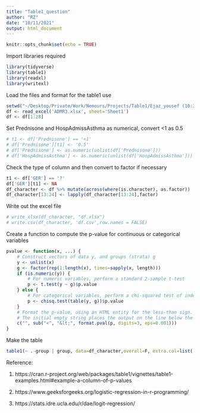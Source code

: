 ```yaml
---
title: "Table1_question"
author: "RZ"
date: "10/11/2021"
output: html_document
---
```


```r
knitr::opts_chunk$set(echo = TRUE)
```

Import libraries required
```r
library(tidyverse)
library(table1)
library(readxl)
library(writexl)
```

Load the files and format for the table1 use
```r
setwd("~/Desktop/Private/Work/Nemours/Projects/Table1/Ejaz_yousef (10:2021)")
df <- read_excel('ADMR3.xlsx', sheet='Sheet1')
df <- df[1:28]
```

Set Prednisone and HospAdmissAsthma as numerical, convert <1 as 0.5
```r
# t1 <- df['Prednisone'] == '<1'
# df['Prednisone'][t1] <- '0.5'
# df['Prednisone'] <- as.numeric(unlist(df['Prednisone']))
# df['HospAdmissAsthma'] <- as.numeric(unlist(df['HospAdmissAsthma']))
```


Check the type of column and then convert to factor if necessary
```r
t1 <- df['GER'] == '?'
df['GER'][t1] <- NA
df_character <- df %>% mutate(across(where(is.character), as.factor))
df_character[13:24] <- lapply(df_character[13:24],factor)
```

Write out the excel file 
```r
# write_xlsx(df_character, "df.xlsx")
# write.csv(df_character, 'df.csv',row.names = FALSE)
```

Create a function to compute the p-value for continuous or categorical variables
```r
pvalue <- function(x, ...) {
    # Construct vectors of data y, and groups (strata) g
    y <- unlist(x)
    g <- factor(rep(1:length(x), times=sapply(x, length)))
    if (is.numeric(y)) {
        # For numeric variables, perform a standard 2-sample t-test
        p <- t.test(y ~ g)$p.value
    } else {
        # For categorical variables, perform a chi-squared test of independence
        p <- chisq.test(table(y, g))$p.value
    }
    # Format the p-value, using an HTML entity for the less-than sign.
    # The initial empty string places the output on the line below the variable label.
    c("", sub("<", "&lt;", format.pval(p, digits=3, eps=0.001)))
}
```

Make the table
```r
table1(~ .-group | group, data=df_character,overall=F, extra.col=list('P-value'=pvalue))
```



Reference:

1. https://cran.r-project.org/web/packages/table1/vignettes/table1-examples.html#example-a-column-of-p-values

2. https://www.geeksforgeeks.org/logistic-regression-in-r-programming/

3. https://stats.idre.ucla.edu/r/dae/logit-regression/
